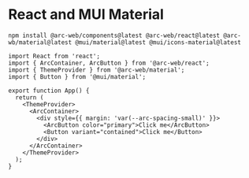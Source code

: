 
<Meta title="Intergrations/React and MUI Material" />

# React and MUI Material

```
npm install @arc-web/components@latest @arc-web/react@latest @arc-wb/material@latest @mui/material@latest @mui/icons-material@latest
```

```tsx
import React from 'react';
import { ArcContainer, ArcButton } from '@arc-web/react';
import { ThemeProvider } from '@arc-web/material';
import { Button } from '@mui/material';

export function App() {
  return (
    <ThemeProvider>
      <ArcContainer>
        <div style={{ margin: 'var(--arc-spacing-small)' }}>
          <ArcButton color="primary">Click me</ArcButton>
          <Button variant="contained">Click me</Button>
        </div>
      </ArcContainer>
    </ThemeProvider>
  );
}
```
